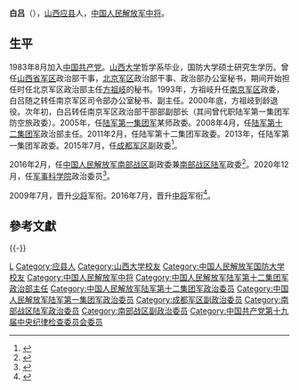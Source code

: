 {{中国人民解放军将领
| name = 白吕
| image name = 
| width = 
| job = 
| period =
| birthname = 
| other_names = 
| foreign_names =
| english_names =
| Sex = 男
| date of birth =
| place of birth =
| date of death =  
| place of death = 
| nationality = {{PRC}}
| residence = 
| languages = 
| height = 
| weight = 
| party = {{CPC}}
| rank = [[File:PLAGF-0719-LTG.png|25px]][[中国人民解放军中将|中国人民解放军中将]]
| spouse = 
| relatives = 
| educate = 
| past = 
| work =
| award = 
| rankrecord= 
}}'''白吕'''（{{bd|1961年|9月||}}），[[山西省|山西]][[应县|应县]]人，[[中国人民解放军中将|中国人民解放军中将]]。

==生平==
1983年8月加入[[中国共产党|中国共产党]]。[[山西大学|山西大学]]哲学系毕业，国防大学硕士研究生学历。曾任[[中国人民解放军山西省军区|山西省军区]]政治部干事，[[中国人民解放军北京军区|北京军区]]政治部干事、政治部办公室秘书，期间开始担任时任北京军区政治部主任[[方祖岐|方祖岐]]的秘书。1993年，方祖岐升任[[中国人民解放军南京军区|南京军区]]政委，白吕随之转任南京军区司令部办公室秘书、副主任。2000年底，方祖岐到龄退役。次年初，白吕转任南京军区政治部干部部副部长（其间曾代职陆军第一集团军防空旅政委）。2005年，任[[中国人民解放军陆军第七十二集团军|陆军第一集团军]]某师政委。2008年4月，任[[中国人民解放军陆军第七十一集团军|陆军第十二集团军]]政治部主任。2011年2月，任陆军第十二集团军政委。2013年，任陆军第一集团军政委。2015年7月，任[[中国人民解放军成都军区|成都军区]]副政委<ref>{{cite news|url=http://m.china.caixin.com/m/2015-07-24/100832480.html|title=郑和白吕履新成都军区|author=|date=2015-07-24|work=|newspaper=财新网|accessdate=2016-07-08|archive-date=2017-03-03|archive-url=https://web.archive.org/web/20170303042849/http://m.china.caixin.com/m/2015-07-24/100832480.html|dead-url=no}}</ref>。

2016年2月，任[[中国人民解放军南部战区|中国人民解放军南部战区]]副政委兼[[中国人民解放军南部战区陆军|南部战区陆军]]政委<ref>{{cite news|url=http://www.thepaper.cn/newsDetail_forward_1496041|title=南部战区陆军司令员刘小午同时担任南部战区副司令员|author=|date=2016-07-09|work=|newspaper=澎湃新闻|accessdate=2016-07-09|archive-date=2020-11-04|archive-url=https://web.archive.org/web/20201104183257/http://www.thepaper.cn/newsDetail_forward_1496041|dead-url=no}}</ref>。2020年12月，任[[军事科学院|军事科学院]]政治委员<ref>{{cite web |title=军事科学院政委调整 白吕中将履新 |url=http://china.caixin.com/2021-01-10/101648777.html |website=财新 |accessdate=2021-01-10 |date=2021-01-10 |archive-date=2021-01-12 |archive-url=https://web.archive.org/web/20210112000430/http://china.caixin.com/2021-01-10/101648777.html |dead-url=no }}</ref>。

2009年7月，晋升[[中国人民解放军少将|少将]]军衔。2016年7月，晋升[[中国人民解放军中将|中将]]军衔<ref>{{cite news|url=http://www.thepaper.cn/newsDetail_forward_1508328|title=陆军举行将官晋衔仪式，8人晋升中将、32人晋升少将|author=|date=2016-08-03|work=|newspaper=澎湃新闻|accessdate=2016-08-03|archive-date=2016-08-04|archive-url=https://web.archive.org/web/20160804063113/http://www.thepaper.cn/newsDetail_forward_1508328|dead-url=no}}</ref>。

==參考文獻==
{{reflist}}

{{-}}
{{start box}}
{{s-mil|pla}}
{{s-before|[[方向_(中将)|方向]]}}
{{s-title|[[中国人民解放军军事科学院|中国人民解放军军事科学院]]政治委员|2020年12月-}}
{{s-inc}}
{{s-new}}
{{s-title|[[中国人民解放军南部战区|中国人民解放军南部战区]][[中国人民解放军南部战区陆军|陆军]]政治委员|2016年2月-2020年12月}}
{{s-after|[[王东海_(1964年)|王东海]]}}
{{s-before|[[王平_(中将)|王平]]}}
{{s-title|[[中国人民解放军陆军第七十二集团军|中国人民解放军陆军第一集团军]]政治委员|2013年1月-2015年7月}}
{{s-after|[[秦树桐|秦树桐]]}}
{{s-before|[[苗华|苗华]]}}
{{s-title|[[中国人民解放军陆军第七十一集团军|中国人民解放军陆军第十二集团军]]政治委员|2011年2月-2013年1月}}
{{s-after|[[张学杰|张学杰]]}}
{{end box}}

{{中国人民解放军军事科学院政治委员}}
{{中华人民共和国现役中将}}
{{DEFAULTSORT:Bai白}}
[[Category:白姓|L]]
[[Category:应县人|Category:应县人]]
[[Category:山西大学校友|Category:山西大学校友]]
[[Category:中国人民解放军国防大学校友|Category:中国人民解放军国防大学校友]]
[[Category:中国人民解放军中将|Category:中国人民解放军中将]]
[[Category:中国人民解放军陆军第十二集团军政治部主任|Category:中国人民解放军陆军第十二集团军政治部主任]]
[[Category:中国人民解放军陆军第十二集团军政治委员|Category:中国人民解放军陆军第十二集团军政治委员]]
[[Category:中国人民解放军陆军第一集团军政治委员|Category:中国人民解放军陆军第一集团军政治委员]]
[[Category:成都军区副政治委员|Category:成都军区副政治委员]]
[[Category:南部战区陆军政治委员|Category:南部战区陆军政治委员]]
[[Category:南部战区副政治委员|Category:南部战区副政治委员]]
[[Category:中国共产党第十九届中央纪律检查委员会委员|Category:中国共产党第十九届中央纪律检查委员会委员]]